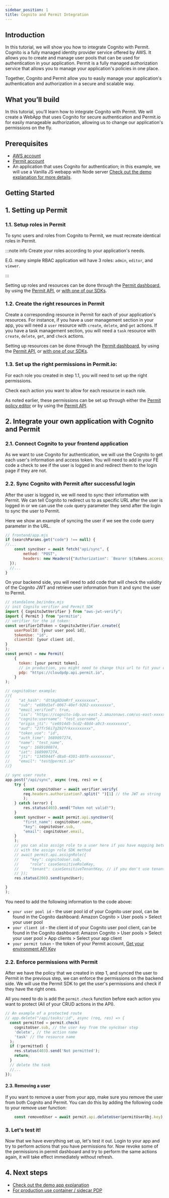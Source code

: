 ```yaml
---
sidebar_position: 1
title: Cognito and Permit Integration
---
```




## Introduction
In this tutorial, we will show you how to integrate Cognito with Permit.
Cognito is a fully managed identity provider service offered by AWS. It allows you to create and manage user pools that can be used for authentication in your application.
Permit is a fully managed authorization service that allows you to manage your application's policies in one place.

Together, Cognito and Permit allow you to easily manage your application's authentication and authorization in a secure and scalable way.



## What you’ll build
In this tutorial, you’ll learn how to integrate Cognito with Permit.
We will create a WebApp that uses Cognito for secure authentication and Permit.io for easily manageable authorization, allowing us to change our application's permissions on the fly.

## Prerequisites
- [AWS account](https://console.aws.amazon.com/cognito/)
- [Permit account](https://app.permit.io/)
- An application that uses Cognito for authentication; in this example, we will use a Vanilla JS webapp with Node server [Check out the demo explanation for more details](/integrations/authentication/cognito/cognito-demo-app).

## Getting Started
## 1. Setting up Permit
### 1.1. Setup roles in Permit
To sync users and roles from Cognito to Permit, we must recreate identical roles in Permit.

:::note info
Create your roles according to your application's needs.

E.G. many simple RBAC application will have 3 roles: `admin`, `editor`, and `viewer`.

:::

Setting up roles and resources can be done through the [Permit dashboard](https://app.permit.io/policy-editor/roles), by using the [Permit API](https://api.permit.io/v2/redoc#tag/Roles/operation/create_role), or [with one of our SDKs](https://docs.permit.io/category/sdk).


 
### 1.2. Create the right resources in Permit
Create a corresponding resource in Permit for each of your application's resources. For instance, if you have a user management section in your app, you will need a `user` resource with `create`, `delete`, and `get` actions. If you have a task management section, you will need a `task` resource with `create`, `delete`, `get`, and `check` actions.

Setting up resources can be done through the [Permit dashboard](https://app.permit.io/policy-editor/resources), by using the [Permit API](https://api.permit.io/v2/redoc#tag/Roles/operation/create_resource), or [with one of our SDKs](https://docs.permit.io/category/sdk).

### 1.3. Set up the right permissions in Permit.io:
For each role you created in step 1.1, you will need to set up the right permissions.

Check each action you want to allow for each resource in each role.

As noted earlier, these permissions can be set up through either the [Permit policy editor](https://app.permit.io/policy-editor) or by using the [Permit API](https://api.permit.io/v2/redoc#tag/Roles/operation/assign_permissions_to_role).


## 2. Integrate your own application with Cognito and Permit
### 2.1. Connect Cognito to your frontend application


As we want to use Cognito for authentication, we will use the Cognito to get each user's information and access token.
You will need to add in your FE code a check to see if the user is logged in and redirect them to the login page if they are not.

### 2.2. Sync Cognito with Permit after successful login

After the user is logged in, we will need to sync their information with Permit.
We can tell Cognito to redirect us to as specific URL after the user is logged in or we can use the `code` query parameter they send after the login to sync the user to Permit.

Here we show an example of syncing the user if we see the code query parameter in the URL.

```js
// frontend/app.mjs
if (searchParams.get("code") !== null) {
//...
	const syncUser = await fetch("api/sync", {
		method: "POST",
		headers: new Headers({"Authorization": `Bearer ${tokens.access_token}`}),
  });
  //...
}
```


On your backend side, you will need to add code that will check the validity of the Cognito JWT and retrieve user information from it and sync the user to Permit.


```js
// standalone_be/index.mjs
// init Cognito verifier and Permit SDK
import { CognitoJwtVerifier } from "aws-jwt-verify";
import { Permit } from "permitio";
// verifier for the id token:
const verifierIdToken = CognitoJwtVerifier.create({
    userPoolId: [your user pool id],
    tokenUse: "id",
    clientId: [your client id],
}
);
const permit = new Permit(
    {
      token: [your permit token],
      // in production, you might need to change this url to fit your deployment
      pdp: "https://cloudpdp.api.permit.io",
    }
);

// cognitoUser example:
//{
//    "at_hash": "dttAg8DUmRrf_xxxxxxxxx",
//    "sub": "e69bd1ef-0067-40ef-9262-xxxxxxxxx",
//    "email_verified": true,
//    "iss": "https://cognito-idp.us-east-2.amazonaws.com/us-east-xxxxxxxxx",
//    "cognito:username": "test_username",
//    "origin_jti": "ce6914d5-5cd2-40d4-a0c3-xxxxxxxxx",
//    "aud": "27fr56i7g292frkxxxxxxxxx",
//    "token_use": "id",
//    "auth_time": 1689097274,
//    "name": "test_name",
//    "exp": 1689100874,
//    "iat": 1689097274,
//    "jti": "1345944f-d8a8-4301-80f9-xxxxxxxxx",
//    "email": "test@permit.io"
//}

// sync user route
app.post("/api/sync", async (req, res) => {
    try {
        const cognitoUser = await verifier.verify(
        req.headers.authorization?.split(" ")[1] // the JWT as string
        );
    } catch (error) {
        res.status(403).send("Token not valid!");
    }
    const syncUser = await permit.api.syncUser({
        "first_name": cognitoUser.name,
        "key": cognitoUser.sub,
        "email": cognitoUser.email,
    }
    );
    // you can also assign role to a user here if you have mapping between Cognito groups and Permit roles
    // with the assign role SDK method
    // await permit.api.assignRole({
    //     "key": cognitoUser.sub,
    //     "role": caseSensitiveRoleKey,
    //     "tenant": caseSensitiveTenantKey, // if you don't use tenants, use 'default'
    // });
    res.status(200).send(syncUser);

}
);

```
You need to add the following information to the code above:
- `your user pool id` - the user pool id of your Cognito user pool, can be found in the Cognito dashboard: Amazon Cognito > User pools > Select your user pool
- `your client id` - the client id of your Cognito user pool client, can be found in the Cognito dashboard: Amazon Cognito > User pools > Select your user pool > App clients > Select your app client
- `your permit token` - the token of your Permit account, [Get your environment API Key](tutorials/quickstart.mdx#get-your-permitio-environment-api-key)

### 2.2. Enforce permissions with Permit
After we have the policy that we created in step 1, and synced the user to Permit in the previous step, we can enforce the permissions on the backend side.
We will use the Permit SDK to get the user's permissions and check if they have the right ones.


All you need to do is add the `permit.check` function before each action you want to protect (All of your CRUD actions in the API).

```ts
// An example of a protected route
// app.delete("/api/tasks/:id", async (req, res) => {
  const permitted = permit.check(
    cognitoUser.sub, // the user key from the syncUser step
    'delete', // the action name
    'task' // the resource name
  );
  if (!permitted) {
    res.status(403).send('Not permitted');
    return;
  }
  // delete the task
  //...
});
```


#### 2.3. Removing a user
If you want to remove a user from your app, make sure you remove the user from both Cognito and Permit.
You can do this by adding the following code to your remove user function:

```ts
    const removedUser = await permit.api.deleteUser(permitUserObj.key);
```

### 3. Let's test it!
Now that we have everything set up, let's test it out.
Login to your app and try to perform actions that you have permissions for.
Now revoke some of the permissions in permit dashboard and try to perform the same actions again, it will take effect immediately without refresh.

## 4. Next steps
- [Check out the demo app explanation](/integrations/authentication/cognito/cognito-demo-app)
- [For production use container / sidecar PDP](/sdk/nodejs/quickstart-nodejs/#setup-your-pdp-policy-decision-point-container)